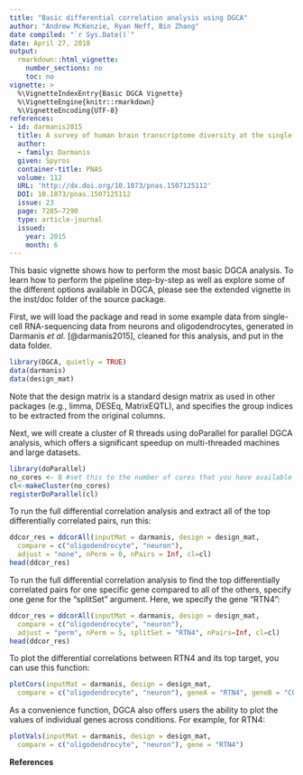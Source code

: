 ```yaml
---
title: "Basic differential correlation analysis using DGCA"
author: "Andrew McKenzie, Ryan Neff, Bin Zhang"
date compiled: "`r Sys.Date()`"
date: April 27, 2018
output: 
  rmarkdown::html_vignette: 
    number_sections: no
    toc: no
vignette: >
  %\VignetteIndexEntry{Basic DGCA Vignette}
  %\VignetteEngine{knitr::rmarkdown}
  %\VignetteEncoding{UTF-8}
references:
- id: darmanis2015
  title: A survey of human brain transcriptome diversity at the single cell level
  author:
  - family: Darmanis
  given: Spyros 
  container-title: PNAS
  volume: 112
  URL: 'http://dx.doi.org/10.1073/pnas.1507125112'
  DOI: 10.1073/pnas.1507125112
  issue: 23
  page: 7285–7290
  type: article-journal
  issued:
    year: 2015
    month: 6
---
```


This basic vignette shows how to perform the most basic DGCA analysis. To learn how to perform the pipeline step-by-step as well as explore some of the different options available in DGCA, please see the extended vignette in the inst/doc folder of the source package. 

First, we will load the package and read in some example data from single-cell RNA-sequencing data from neurons and oligodendrocytes, generated in Darmanis *et al.* [@darmanis2015], cleaned for this analysis, and put in the data folder. 

```r
library(DGCA, quietly = TRUE)
data(darmanis)
data(design_mat)
```

Note that the design matrix is a standard design matrix as used in other packages (e.g., limma, DESEq, MatrixEQTL), and specifies the group indices to be extracted from the original columns. 

Next, we will create a cluster of R threads using doParallel for parallel DGCA analysis, which offers a significant speedup on multi-threaded machines and large datasets. 

```r
library(doParallel)
no_cores <- 8 #set this to the number of cores that you have available
cl<-makeCluster(no_cores)
registerDoParallel(cl)
```

To run the full differential correlation analysis and extract all of the top differentially correlated pairs, run this: 

```r
ddcor_res = ddcorAll(inputMat = darmanis, design = design_mat,
  compare = c("oligodendrocyte", "neuron"),
  adjust = "none", nPerm = 0, nPairs = Inf, cl=cl)
head(ddcor_res)
```

To run the full differential correlation analysis to find the top differentially correlated pairs for one specific gene compared to all of the others, specify one gene for the "splitSet" argument. Here, we specify the gene "RTN4": 

```r
ddcor_res = ddcorAll(inputMat = darmanis, design = design_mat,
  compare = c("oligodendrocyte", "neuron"),
  adjust = "perm", nPerm = 5, splitSet = "RTN4", nPairs=Inf, cl=cl)
head(ddcor_res)
```

To plot the differential correlations between RTN4 and its top target, you can use this function: 

```r
plotCors(inputMat = darmanis, design = design_mat,
  compare = c("oligodendrocyte", "neuron"), geneA = "RTN4", geneB = "COX6A1")
```

As a convenience function, DGCA also offers users the ability to plot the values of individual genes across conditions. For example, for RTN4: 

```r
plotVals(inputMat = darmanis, design = design_mat,
  compare = c("oligodendrocyte", "neuron"), gene = "RTN4") 
```

**References**

